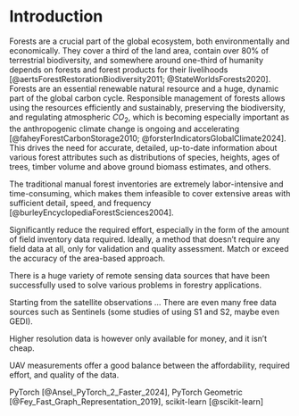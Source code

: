 # Introduction

Forests are a crucial part of the global ecosystem, both environmentally and economically.
They cover a third of the land area, contain over 80% of terrestrial biodiversity, and somewhere around one-third of humanity depends on forests and forest products for their livelihoods [@aertsForestRestorationBiodiversity2011; @StateWorldsForests2020].
Forests are an essential renewable natural resource and a huge, dynamic part of the global carbon cycle.
Responsible management of forests allows using the resources efficiently and sustainably, preserving the biodiversity, and regulating atmospheric $CO_2$, which is becoming especially important as the anthropogenic climate change is ongoing and accelerating [@faheyForestCarbonStorage2010; @forsterIndicatorsGlobalClimate2024].
This drives the need for accurate, detailed, up-to-date information about various forest attributes such as distributions of species, heights, ages of trees, timber volume and above ground biomass estimates, and others.

The traditional manual forest inventories are extremely labor-intensive and time-consuming, which makes them infeasible to cover extensive areas with sufficient detail, speed, and frequency [@burleyEncyclopediaForestSciences2004].

Significantly reduce the required effort, especially in the form of the amount of field inventory data required.
Ideally, a method that doesn't require any field data at all, only for validation and quality assessment.
Match or exceed the accuracy of the area-based approach.

There is a huge variety of remote sensing data sources that have been successfully used to solve various problems in forestry applications.

Starting from the satellite observations ...
There are even many free data sources such as Sentinels (some studies of using S1 and S2, maybe even GEDI).

Higher resolution data is however only available for money, and it isn't cheap.


UAV measurements offer a good balance between the affordability, required effort, and quality of the data.

PyTorch [@Ansel_PyTorch_2_Faster_2024], PyTorch Geometric [@Fey_Fast_Graph_Representation_2019], scikit-learn [@scikit-learn]

